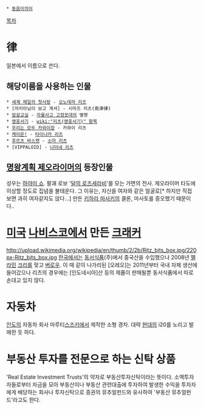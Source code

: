  * [[동음이의어]]

[[목차]]
= 律 =
일본에서 이름으로 쓴다.

== 해당이름을 사용하는 인물 ==
 * [[세계 제일의 첫사랑]] - [[오노데라 리츠]]
 * [마리아님이 보고 계셔] - 시마즈 리츠(島津律)
 * [[암살교실]] - [[자율사고 고정포대]]의 별명
 * [[영웅서기]] - [[wiki:"리츠(영웅서기)" 항목]]
 * [[우리는 모두 카와이장]] - 카와이 리츠
 * [[케이온!]] - [[타이나카 리츠]]
 * [[후르츠 바스켓]] - [[소마 리츠]]
 * [VIPPALOID] - [[나미네 리츠]]
 
== [[명왕계획 제오라이머]]의 등장인물 ==
성우는 [[하야미 쇼]]. 팔괘 로보 '[[달의 로즈세라비]]'를 모는 가면의 전사. 제오라이머 타도에 이상할 정도로 집념을 불태운다. 그 이유는, 자신을 여자와 같은 얼굴로[* 하지만 직접 보면 과히 여자같지도 않다...] 만든 [[키하라 마사키]]의 클론, 마사토를 증오했기 때문이다..

= [[미국]] [[나비스코]]에서 만든 [[크래커]] =
http://upload.wikimedia.org/wikipedia/en/thumb/2/2b/Ritz_bits_box.jpg/220px-Ritz_bits_box.jpg
[[한국]]에서는 [[동서식품]](주)에서 중국산을 수입했으나 2008년 [[멜라민]] [[크리]]를 맞고 [[버로우]]. 이 때 같이 나가리된 [오레오]는 2011년부터 국내 자체 생산에 들어갔으나 리츠의 경우에는 [인도네시아]산 등의 제품이 판매될뿐 동서식품에서 따로 손대고 있지 않다.

= 자동차 =
[[인도]]의 자동차 회사 마루티[[스즈키]]에서 제작한 소형 경차. 대략 [[현대]]의 i20를 노리고 발매한 듯 하다.

= 부동산 투자를 전문으로 하는 신탁 상품 =

'Real Estate Investment Trusts'의 약자로 부동산투자신탁이라는 뜻이다. 소액투자자들로부터 자금을 모아 부동산이나 부동산 관련대출에 투자하여 발생한 수익을 투자자에게 배당하는 회사나 투자신탁으로 증권의 뮤추얼펀드와 유사하여 '부동산 뮤추얼펀드'라고도 한다.

